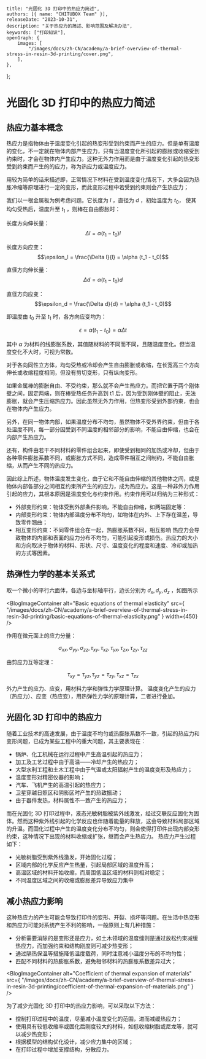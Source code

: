	title: "光固化 3D 打印中的热应力简述",
	authors: [{ name: "CHITUBOX Team" }],
	releaseDate: "2023-10-31",
	description: "关于热应力的简述、影响范围及解决办法",
	keywords: ["打印知识"],
	openGraph: {
		images: [
			"/images/docs/zh-CN/academy/a-brief-overview-of-thermal-stress-in-resin-3d-printing/cover.png",
		],
	},
};

# 光固化 3D 打印中的热应力简述

## 热应力基本概念

热应力是指物体由于温度变化引起的热变形受到约束而产生的应力。但是单有温度的变化，不一定就在物体内部产生应力，只有当温度变化所引起的膨胀或收缩受到约束时，才会在物体内产生应力。这种无外力作用而是由于温度变化引起的热变形受到约束而产生的的应力，称为热应力或温度应力。

用较为简单的话来描述即，正常情况下材料在受到温度变化情况下，大多会因为热胀冷缩等原理进行一定的变形，而此变形过程中若受到约束则会产生热应力；

我们以一根金属板为例考虑问题。它长度为 $l$ ，直径为 $d$ ，初始温度为 $t_0$， 使其均匀受热后，温度升至 $t_1$ ，则棒在自由膨胀时：

长度方向伸长量： $$\Delta l = \alpha (t_1 - t_0)l$$

长度方向应变： $$\epsilon_l = \frac{\Delta l}{l} = \alpha (t_1 - t_0)$$

直径方向伸长量： $$\Delta d = \alpha (t_1 - t_0)d$$

直径方向应变： $$\epsilon_d = \frac{\Delta d}{d} = \alpha (t_1 - t_0)$$

即温度由 $t_0$ 升至 $t_1$ 时，各方向应变均为：

$$\epsilon = \alpha (t_1 - t_0) = \alpha \Delta t$$

其中 $\alpha$ 为材料的线膨胀系数，其值随材料的不同而不同，且随温度变化。但当温度变化不大时，可视为常数。

对于各向同性立方体，均匀受热或冷却会产生自由膨胀或收缩，在长宽高三个方向伸长或收缩程度相同，但没有剪切变形，只有纵向变形。

如果金属棒的膨胀自由、不受约束，那么就不会产生热应力。而把它置于两个刚体壁之间，固定两端，则在棒受热任务升高到 t1 后，因为受到刚体壁的阻止，无法膨胀，就会产生压缩热应力。因此虽然无外力作用，但热变形受到外部约束，也会在物体内产生应力。

另外，在同一物体内部，如果温度分布不均匀，虽然物体不受外界约束，但由于各处温度不同，每一部分因受到不同温度的相邻部分的影响，不能自由伸缩，也会在内部产生热应力。

还有，构件由若干不同材料的零件组合起来，即使受到相同的加热或冷却，但由于各种零件膨胀系数不同，或膨胀方式不同，造成零件相互之间制约，不能自由胀缩，从而产生不同的热应力。

因此综上所述，物体温度发生变化，由于它和不能自由伸缩的其他物体之间，或是物体内部各部分之间相互约束所产生的的应力，成为热应力。这是一种非外力作用引起的应力，其根本原因是温度变化与约束作用。约束作用可以归纳为三种形式：

-   外部变形约束：物体受到外部条件影响，不能自由伸缩，如两端固定等：
-   内部变形约束：物体内部温度分布不均匀，如物体在内外、上下存在温差，导致零件翘曲；
-   相互变形约束：不同零件组合在一起，热膨胀系数不同，相互影响
    热应力会导致物体的内部和表面的应力分布不均匀，可能引起变形或损伤。热应力的大小和方向取决于物体的材料、形状、尺寸、温度变化的程度和速度、冷却或加热的方式等因素。

## 热弹性力学的基本关系式

取一个微小的平行六面体，各边与坐标轴平行，边长分别为 $d_x, d_y, d_z$ ，如图所示

<BlogImageContainer 
	alt="Basic equations of thermal elasticity"
	src={
		"/images/docs/zh-CN/academy/a-brief-overview-of-thermal-stress-in-resin-3d-printing/basic-equations-of-thermal-elasticity.png"
	}
	width={450}
/>

作用在微元面上的应力分量：

$$\sigma_{xx}, \sigma_{yy}, \sigma_{zz}, \tau_{xy}, \tau_{xz}, \tau_{yx}, \tau_{zx}, \tau_{zy}, \tau_{zz}$$

由剪应力互等定理：

$$\tau_{xy} = \tau_{yz}, \tau_{yz} = \tau_{zy}, \tau_{xz} = \tau_{zx}$$

外力产生的应力、应变，用材料力学和弹性力学原理计算。
温度变化产生的应力（热应力）、应变（热应变），用热弹性力学的原理计算，二者进行叠加。

## 光固化 3D 打印中的热应力

随着工业技术的高速发展，由于温度不均匀或热膨胀系数不一致，引起的热应力和变形问题，已成为某些工程中的重大问题，其主要表现在：

-   锅炉、化工机械在运行过程中产生高温引起的热应力；
-   加工及工艺过程中由于高温——冷却产生的热应力；
-   大型水利工程和土木工程中由于气温或太阳辐射产生的温度变形及热应力；
-   温度变形对精密仪器的影响；
-   汽车、飞机产生的高温引起的热应力；
-   卫星穿越日照区和阴影区时产生的热致振动；
-   由于器件发热，材料属性不一致产生的热应力；

而在光固化 3D 打印过程中，液态光敏树脂被紫外线激发，经过交联反应固化为固体。然而这种紫外线引起的化学反应也伴随着能量的释放，这会导致材料局部区域的升温。而固化过程中产生的温度变化分布不均匀，则会使得打印件出现内部变形约束，这种情况下出现的材料收缩或扩张，继而会产生热应力。
热应力产生过程如下：

-   光敏树脂受到紫外线激发，开始固化过程；
-   区域内部的化学反应产生热量，引起局部区域的温度升高；
-   高温区域的材料开始收缩，而周围低温区域的材料则相对稳定；
-   不同温度区域之间的收缩或膨胀差异导致应力集中

## 减小热应力影响

这种热应力的产生可能会导致打印件的变形、开裂、损坏等问题。在生活中热变形和热应力可能对系统产生不利的影响，一般原则上有几种措施：

-   分析需要消除的是变形还是应力，如土木领域的温度缝则是通过放松约束减缓热应力，而加强约束和结构刚度则可减少热变形；
-   通过隔热保温等措施降低温度载荷，同时注意减小温度分布的不均匀性；
-   匹配不同材料的热膨胀系数，避免相邻材料的热膨胀系数差异过大；

<BlogImageContainer 
	alt="Coefficient of thermal expansion of materials"
	src={
		"/images/docs/zh-CN/academy/a-brief-overview-of-thermal-stress-in-resin-3d-printing/coefficient-of-thermal-expansion-of-materials.png"
	}
/>

为了减少光固化 3D 打印中的热应力影响，可以采取以下方法：

-   控制打印过程中的温度，尽量减小温度变化的范围，进而减缓热应力；
-   使用具有较低收缩率或固化后刚度较大的材料，如低收缩树脂或尼龙等，就可以减少热变形；
-   根据模型的结构优化设计，减少应力集中的区域；
-   在打印过程中增加支撑结构，分散应力。
